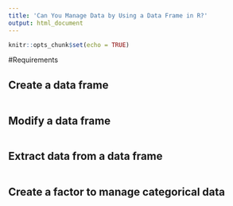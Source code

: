 ---
title: 'Can You Manage Data by Using a Data Frame in R?'
output: html_document
---

```{r setup, include=FALSE}
knitr::opts_chunk$set(echo = TRUE)

```

#Requirements

## Create a data frame

```{r Create a data frame, echo=FALSE, error=FALSE, warning=TRUE}






```

## Modify a data frame
```{r Modify a data frame, echo=FALSE, error=FALSE, warning=TRUE}







```

## Extract data from a data frame
```{r Extract data from a data frame, echo=FALSE, error=FALSE, warning=TRUE}







```

## Create a factor to manage categorical data

```{r Create a factor to manage categorical data, echo=FALSE, error=FALSE, warning=TRUE}







```
